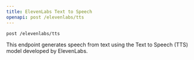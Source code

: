 ```yaml
---
title: ElevenLabs Text to Speech
openapi: post /elevenlabs/tts
---
```


```bash
post /elevenlabs/tts
```

This endpoint generates speech from text using the Text to Speech (TTS) model developed by ElevenLabs.